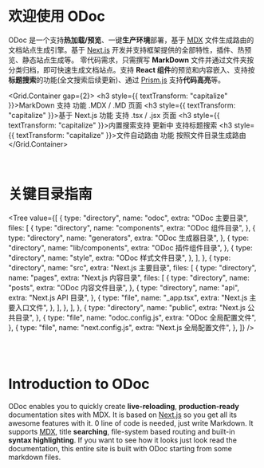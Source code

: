 
# 欢迎使用 ODoc

ODoc 是一个支持**热加载/预览**、一键**生产环境**部署，基于 [MDX](https://mdxjs.com) 文件生成路由的文档站点生成引擎。基于 [Next.js](https://www.nextjs.cn) 开发并支持框架提供的全部特性，插件、热预览、静态站点生成等。
零代码需求，只需撰写 **MarkDown** 文件并通过文件夹按分类归档，即可快速生成文档站点。支持 **React 组件**的预览和内容嵌入、支持按**标题搜索**的功能(全文搜索后续更新)、通过 [Prism.js](https://prismjs.com) 支持**代码高亮**等。

<Grid.Container gap={2}>
  <Grid md={6} xs={24}>
    <Card shadow>
      <h3 style={{ textTransform: "capitalize" }}>MarkDown 支持</h3>
      <span>
        <Badge type="success">功能</Badge> .MDX / .MD 页面
      </span>
    </Card>
  </Grid>
  <Grid md={6} xs={24}>
    <Card shadow>
      <h3 style={{ textTransform: "capitalize" }}>基于 Next.js</h3>
      <span>
        <Badge type="success">功能</Badge> 支持 .tsx / .jsx 页面
      </span>
    </Card>
  </Grid>
  <Grid md={6} xs={24}>
    <Card shadow>
      <h3 style={{ textTransform: "capitalize" }}>内置搜索支持</h3>
      <span>
        <Badge type="warning">更新中</Badge> 支持标题搜索
      </span>
    </Card>
  </Grid>
  <Grid md={6} xs={24}>
    <Card shadow>
      <h3 style={{ textTransform: "capitalize" }}>文件自动路由</h3>
      <span>
        <Badge type="success">功能</Badge> 按照文件目录生成路由
      </span>
    </Card>
  </Grid>
</Grid.Container>

<br />

# 关键目录指南

<Tree
  value={[
    {
      type: "directory",
      name: "odoc",
      extra: "ODoc 主要目录",
      files: [
        {
          type: "directory",
          name: "components",
          extra: "ODoc 组件目录",
        },
        {
          type: "directory",
          name: "generators",
          extra: "ODoc 生成器目录",
        },
        {
          type: "directory",
          name: "lib/components",
          extra: "ODoc 插件组件目录",
        },
        {
          type: "directory",
          name: "style",
          extra: "ODoc 样式文件目录",
        },
      ],
    },
    {
      type: "directory",
      name: "src",
      extra: "Next.js 主要目录",
      files: [
        {
          type: "directory",
          name: "pages",
          extra: "Next.js 内容目录",
          files: [
            {
              type: "directory",
              name: "posts",
              extra: "ODoc 内容文件目录",
            },
            {
              type: "directory",
              name: "api",
              extra: "Next.js API 目录",
            },
            {
              type: "file",
              name: "_app.tsx",
              extra: "Next.js 主要入口文件",
            },
          ],
        },
      ],
    },
    {
      type: "directory",
      name: "public",
      extra: "Next.js 公共目录",
    },
    {
      type: "file",
      name: "odoc.config.js",
      extra: "ODoc 全局配置文件",
    },
    {
      type: "file",
      name: "next.config.js",
      extra: "Next.js 全局配置文件",
    },
  ]}
/>

<br />
<br />

# Introduction to ODoc

ODoc enables you to quickly create **live-reloading**, **production-ready** documentation sites with MDX. It is based on [Next.js](https://www.nextjs.cn) so you get all its awesome features with it.
0 line of code is needed, just write Markdown. It supports [MDX](https://mdxjs.com), title **searching**, file-system based routing and built-in **syntax highlighting**.
If you want to see how it looks just look read the documentation, this entire site is built with ODoc starting from some markdown files.
